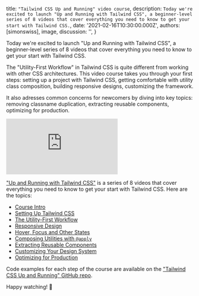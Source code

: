 
  title: `"Tailwind CSS Up and Running" video course`,
  description: `Today we're excited to launch "Up and Running with Tailwind CSS", a beginner-level series of 8 videos that cover everything you need to know to get your start with Tailwind CSS.`,
  date: '2021-02-16T10:30:00.000Z',
  authors: [simonswiss],
  image,
  discussion: '',
}

<!--excerpt-->

Today we're excited to launch "Up and Running with Tailwind CSS", a beginner-level series of 8 videos that cover everything you need to know to get your start with Tailwind CSS.

<!--/excerpt-->

The "Utility-First Workflow" in Tailwind CSS is quite different from working with other CSS architectures. This video course takes you through your first steps: setting up a project with Tailwind CSS, getting comfortable with utility class composition, building responsive designs, customizing the framework.

It also adresses common concerns for newcomers by diving into key topics: removing classname duplication, extracting reusable components, optimizing for production.

<div className="relative pb-9/16">
  <iframe
    className="absolute inset-0 h-full w-full"
    src="https://www.youtube.com/embed/elgqxmdVms8"
    frameBorder="0"
    allow="accelerometer; autoplay; clipboard-write; encrypted-media; gyroscope; picture-in-picture"
    allowFullScreen
  ></iframe>
</div>

["Up and Running with Tailwind CSS"](#) is a series of 8 videos that cover everything you need to know to get your start with Tailwind CSS. Here are the topics:

- [Course Intro](https://www.youtube.com/watch?v=elgqxmdVms8)
- [Setting Up Tailwind CSS](https://www.youtube.com/watch?v=qYgogv4R8zg)
- [The Utility-First Workflow](https://www.youtube.com/watch?v=UvF56fPGVt4)
- [Responsive Design](https://www.youtube.com/watch?v=hX1zUdj4Dw4)
- [Hover, Focus and Other States](://www.youtube.com/watch?v=5_BPDve5-3M)
- [Composing Utilities with `@apply`](https://www.youtube.com/watch?v=TrftauE2Vyk)
- [Extracting Reusable Components](://www.youtube.com/watch?v=v-mkUxhaFVA)
- [Customizing Your Design System](https://www.youtube.com/watch?v=0l0Gx8gWPHk)
- [Optimizing for Production](https://www.youtube.com/watch?v=HZn2LtBT59w)

Code examples for each step of the course are available on the ["Tailwind CSS Up and Running" GitHub repo](https://github.com/tailwindlabs/tailwindcss-up-and-running).

Happy watching! 🎉
